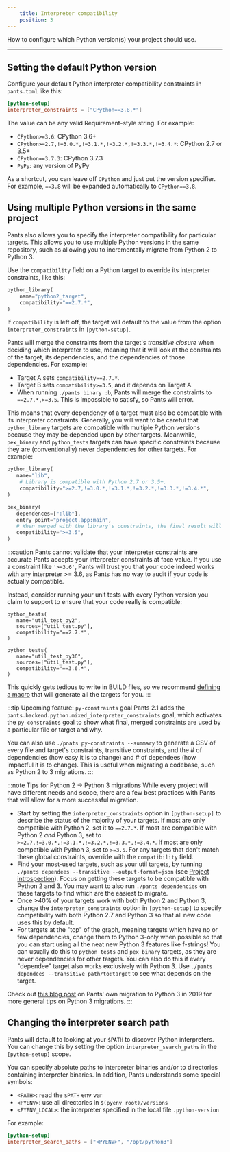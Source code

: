 ```yaml
---
    title: Interpreter compatibility
    position: 3
---
```


How to configure which Python version(s) your project should use.

---

## Setting the default Python version

Configure your default Python interpreter compatibility constraints in `pants.toml` like this:

```toml title="pants.toml"
[python-setup]
interpreter_constraints = ["CPython==3.8.*"]
```

The value can be any valid Requirement-style string. For example:

- `CPython>=3.6`: CPython 3.6+
- `CPython>=2.7,!=3.0.*,!=3.1.*,!=3.2.*,!=3.3.*,!=3.4.*`: CPython 2.7 or 3.5+
- `CPython==3.7.3`: CPython 3.7.3
- `PyPy`: any version of PyPy

As a shortcut, you can leave off `CPython` and just put the version specifier. For example, `==3.8` will be expanded automatically to `CPython==3.8`.

## Using multiple Python versions in the same project

Pants also allows you to specify the interpreter compatibility for particular targets. This allows you to use multiple Python versions in the same repository, such as allowing you to incrementally migrate from Python 2 to Python 3.

Use the `compatibility` field on a Python target to override its interpreter constraints, like this:

```python title="BUILD"
python_library(
    name="python2_target",
    compatibility="==2.7.*",
)
```

If `compatibility` is left off, the target will default to the value from the option `interpreter_constraints` in `[python-setup]`.

Pants will merge the constraints from the target's _transitive closure_ when deciding which interpreter to use, meaning that it will look at the constraints of the target, its dependencies, and the dependencies of those dependencies. For example:

- Target A sets `compatibility==2.7.*`.
- Target B sets `compatibility>=3.5`, and it depends on Target A.
- When running `./pants binary :b`, Pants will merge the constraints to `==2.7.*,>=3.5`. This is impossible to satisfy, so Pants will error.

This means that every dependency of a target must also be compatible with its interpreter constraints. Generally, you will want to be careful that `python_library` targets are compatible with multiple Python versions because they may be depended upon by other targets. Meanwhile, `pex_binary` and `python_tests` targets can have specific constraints because they are (conventionally) never dependencies for other targets. For example:

```python
python_library(
   name="lib",
    # Library is compatible with Python 2.7 or 3.5+.
    compatibility=">=2.7,!=3.0.*,!=3.1.*,!=3.2.*,!=3.3.*,!=3.4.*",
)

pex_binary(
   dependences=[":lib"],
   entry_point="project.app:main",
   # When merged with the library's constraints, the final result will require `>=3.5`.
   compatibility=">=3.5",
)
```

:::caution Pants cannot validate that your interpreter constraints are accurate
Pants accepts your interpreter constraints at face value. If you use a constraint like `'>=3.6'`, Pants will trust you that your code indeed works with any interpreter >= 3.6, as Pants has no way to audit if your code is actually compatible.

Instead, consider running your unit tests with every Python version you claim to support to ensure that your code really is compatible:

```
python_tests(
   name="util_test_py2",
   sources=["util_test.py"],
   compatibility="==2.7.*",
)

python_tests(
   name="util_test_py36",
   sources=["util_test.py"],
   compatibility="==3.6.*",
)
```

This quickly gets tedious to write in BUILD files, so we recommend [defining a macro](../../writing-plugins/macros.mdx) that will generate all the targets for you.
:::

:::tip Upcoming feature: `py-constraints` goal
Pants 2.1 adds the `pants.backend.python.mixed_interpreter_constraints` goal, which activates the `py-constraints` goal to show what final, merged constraints are used by a particular file or target and why.

You can also use `./pnats py-constraints --summary` to generate a CSV of every file and target's constraints, transitive constraints, and the # of dependencies (how easy it is to change) and # of dependees (how impactful it is to change). This is useful when migrating a codebase, such as Python 2 to 3 migrations.
:::

:::note Tips for Python 2 -> Python 3 migrations
While every project will have different needs and scope, there are a few best practices with Pants that will allow for a more successful migration.

- Start by setting the `interpreter_constraints` option in `[python-setup]` to describe the status of the majority of your targets. If most are only compatible with Python 2, set it to `==2.7.*`. If most are compatible with Python 2 _and_ Python 3, set to `>=2.7,!=3.0.*,!=3.1.*,!=3.2.*,!=3.3.*,!=3.4.*`. If most are only compatible with Python 3, set to `>=3.5`. For any targets that don't match these global constraints, override with the `compatibility` field.
- Find your most-used targets, such as your util targets, by running `./pants dependees --transitive --output-format=json` (see [Project introspection](../../using-pants/project-introspection.mdx)). Focus on getting these targets to be compatible with Python 2 and 3. You may want to also run `./pants dependencies` on these targets to find which are the easiest to migrate.
- Once >40% of your targets work with both Python 2 and Python 3, change the `interpreter_constraints` option in `[python-setup]` to specify compatibility with both Python 2.7 and Python 3 so that all new code uses this by default.
- For targets at the "top" of the graph, meaning targets which have no or few dependencies, change them to Python 3-only when possible so that you can start using all the neat new Python 3 features like f-strings! You can usually do this to `python_tests` and `pex_binary` targets, as they are never dependencies for other targets. You can also do this if every "dependee" target also works exclusively with Python 3. Use `./pants dependees --transitive path/to:target` to see what depends on the target.

Check out [this blog post](https://enterprise.foursquare.com/intersections/article/how-our-intern-led-pants-migration-to-python-3/) on Pants' own migration to Python 3 in 2019 for more general tips on Python 3 migrations.
:::

## Changing the interpreter search path

Pants will default to looking at your `$PATH` to discover Python interpreters. You can change this by setting the option `interpreter_search_paths` in the `[python-setup]` scope.

You can specify absolute paths to interpreter binaries and/or to directories containing interpreter binaries. In addition, Pants understands some special symbols:

- `<PATH>`: read the `$PATH` env var
- `<PYENV>`: use all directories in `$(pyenv root)/versions`
- `<PYENV_LOCAL>`: the interpreter specified in the local file `.python-version`

For example:

```toml title="pants.toml"
[python-setup]
interpreter_search_paths = ["<PYENV>", "/opt/python3"]
```
